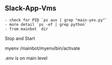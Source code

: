 ## Slack-App-Vms

<Steps>
  <Step title="Start and stop nohup">
    

    - check for PID `ps aux | grep "main-yes.py"`
    - more detail `ps -ef | grep python`
    - from mainbot  dir
  </Step>
  <Step title="kill [PID]">
    
  </Step>
  <Step title="nohup python main-yes.py > bot.log 2>&1 &">
    
  </Step>
</Steps>

Stop and Start

myenv /mainbot/myenv/bin/activate

<Check>
  .env is on main level
</Check>